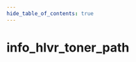 ```yaml
---
hide_table_of_contents: true
---
```


<!---
!!!!!!
THIS PAGE IS AUTOGENERATED FROM GAME FGD DEFINITIONS!
DO NOT EDIT MANUALLY!
!!!!!!

In order to make edits, you can make an annotation file in /fgd_dump_overrides
-->


# info_hlvr_toner_path



<Tabs queryString="game">
    
<TabItem value="hla" label="Half-Life: Alyx">
    <HLAPage />
</TabItem>

</Tabs>
